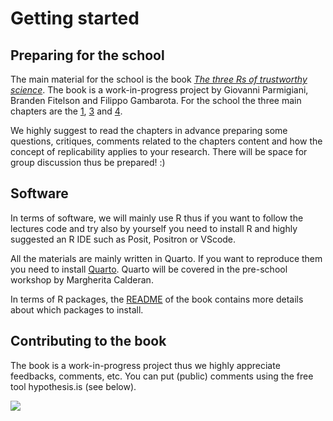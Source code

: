 # Getting started

## Preparing for the school

The main material for the school is the book [*The three Rs of trustworthy science*](https://filippogambarota.github.io/replicability-book/). The book is a work-in-progress project by Giovanni Parmigiani, Branden Fitelson and Filippo Gambarota. For the school the three main chapters are the [1](https://filippogambarota.github.io/replicability-book/chapters/chapter1.html), [3](https://filippogambarota.github.io/replicability-book/chapters/chapter3.html) and [4](https://filippogambarota.github.io/replicability-book/chapters/chapter4.html).

We highly suggest to read the chapters in advance preparing some questions, critiques, comments related to the chapters content and how the concept of replicability applies to your research. There will be space for group discussion thus be prepared! :)

## Software

In terms of software, we will mainly use R thus if you want to follow the lectures code and try also by yourself you need to install R and highly suggested an R IDE such as Posit, Positron or VScode.

All the materials are mainly written in Quarto. If you want to reproduce them you need to install [Quarto](https://quarto.org/). Quarto will be covered in the pre-school workshop by Margherita Calderan.

In terms of R packages, the [README](https://github.com/filippogambarota/replicability-book) of the book contains more details about which packages to install.

## Contributing to the book

The book is a work-in-progress project thus we highly appreciate feedbacks, comments, etc. You can put (public) comments using the free tool hypothesis.is (see below).

![](files/hyp.png)